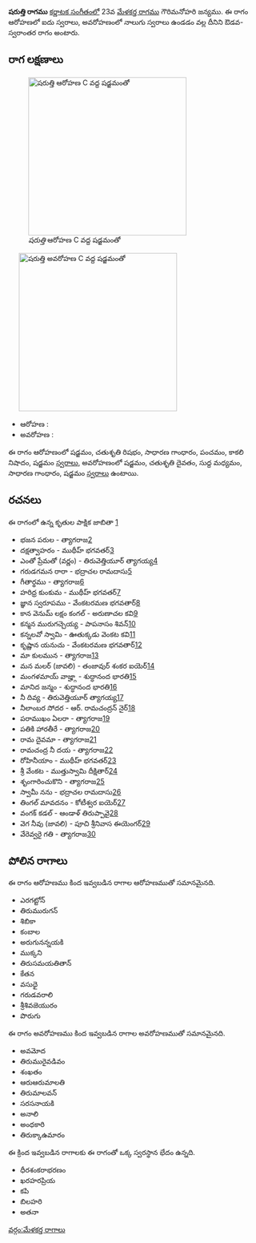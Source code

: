 {{Infobox ragam
	| name          	=  షరుత్తి
	| synonym	    	= 
	| mela          	= 
	| chakra        	= 
	| janaka        	= 
	| type          	= ఔడవ-స్వరాంతర
	| arohanam      	= {{svaraC|S|R2|G2|P|N3|S'}} 
	| avarohanam    	= {{svaraC|S'|D2|M1|G2|S}}
	| jeeva         	=
	| chhaya        	=
	| nyasa         	=
	| vishesha      	= 
	| equivalent  		= 
}}
{{కర్ణాటక సంగీత రాగాలు}}
''' షరుత్తి రాగము''' [[కర్ణాటక సంగీతం]]లో 23వ [[మేళకర్త రాగము]] గౌరిమనోహరి జన్యము.  ఈ రాగం ఆరోహణలో ఐదు స్వరాలు, అవరోహణంలో నాలుగు స్వరాలు ఉండడం వల్ల దీనిని ఔడవ-స్వరాంతర రాగం అంటారు.


==రాగ లక్షణాలు==
[[Image:sharutti_ar_kb2wiki.png|thumb|right|316px|'' షరుత్తి'' ఆరోహణ C వద్ద షడ్జమంతో]]
	[[Image:sharutti_av_kb2wiki.png|thumb|right|316px|'' షరుత్తి'' అవరోహణ C వద్ద షడ్జమంతో]]

* ఆరోహణ : {{svaraC|S|R2|G2|P|N3|S'}} 
* అవరోహణ : {{svaraC|S'|D2|M1|G2|S}}

ఈ రాగం ఆరోహణంలో షడ్జమం, చతుశృతి రిషభం, సాధారణ  గాంధారం, పంచమం, కాకలి  నిషాదం, షడ్జమం [[స్వరాలు]], అవరోహణంలో షడ్జమం, చతుశృతి దైవతం, సుద్ద మధ్యమం, సాధారణ  గాంధారం, షడ్జమం [[స్వరాలు]] ఉంటాయి.

==రచనలు==
ఈ రాగంలో ఉన్న కృతుల పాక్షిక జాబితా [https://github.com/ssrihari/ragavardhini/blob/master/ragas/kritis.psv]
* భజన పరుల - త్యాగరాజ[http://www.karnatik.com/c1396.shtml]
* దక్షత్వాహరం - ముథీహ్ భగవతర్[http://www.karnatik.com/c1991.shtml]
* ఎంతో ప్రేమతో (వర్ణం) - తిరువెత్తియూర్ త్యాగయ్య[http://www.karnatik.com/c2997.shtml]
* గరుడగమన రారా - భద్రాచల రామదాసు[http://www.karnatik.com/c2474.shtml]
* గీతార్థము - త్యాగరాజ[http://www.karnatik.com/c2341.shtml]
* హరిధ్ర కుంకుమ - ముథీహ్ భగవతర్[http://www.karnatik.com/c2047.shtml]
* జ్ఞాన స్వరూపము - వేంకటరమణ భగవతార్[http://www.karnatik.com/c3176.shtml]
* కాన వెనుమ్ లక్షం  కంగల్ - అరుణాచల కవి[http://www.karnatik.com/c2880.shtml]
* కన్మన మురుగచ్చెయ్య - పాపనాసం  శివన్[http://www.karnatik.com/c1589.shtml]
* కన్నలవో స్వామి - ఊతుక్కడు వెంకట కవి[http://www.karnatik.com/c1489.shtml]
* కృష్ణాన యనుచు - వేంకటరమణ భగవతార్[http://www.karnatik.com/c3181.shtml]
* మా  కులమున - త్యాగరాజ[http://www.karnatik.com/c2533.shtml]
* మన  మలర్ (జావలి) - తంజావుర్ శంకర ఐయెర్[http://www.karnatik.com/c2954.shtml]
* మంగళమాయ్ వాజ్హ్గా - శుద్ధానంద  భారతి[http://www.karnatik.com/c1688.shtml]
* మానిద జన్మం - శుద్ధానంద  భారతి[http://www.karnatik.com/c1685.shtml]
* నీ దివ్య - తిరువెత్తియూర్ త్యాగయ్య[http://www.karnatik.com/c3017.shtml]
* నీలాంబర సోదర - ఆర్. రామచంద్రన్ నైర్[http://www.karnatik.com/c3114.shtml]
* పరాముఖం ఏలరా - త్యాగరాజ[http://www.karnatik.com/c2717.shtml]
* పతికి హారతీరే - త్యాగరాజ[http://www.karnatik.com/c2726.shtml]
* రామ దైవమా - త్యాగరాజ[http://www.karnatik.com/c2749.shtml]
* రామచంద్ర నీ దయ - త్యాగరాజ[http://www.karnatik.com/c2780.shtml]
* రోహినీయాం - ముథీహ్ భగవతర్[http://www.karnatik.com/c2005.shtml]
* శ్రీ వేంకట - ముత్తుస్వామి దీక్షితార్[http://www.karnatik.com/c1109.shtml]
* శృంగారించుకొని - త్యాగరాజ[http://www.karnatik.com/c2862.shtml]
* స్వామీ నను - భద్రాచల రామదాసు[http://www.karnatik.com/c2507.shtml]
* తింగల్ మావదనం - కోటీశ్వర ఐయెర్[http://www.karnatik.com/c1860.shtml]
* వంగక్ కడల్ - ఆండాళ్ తిరుప్పావై[http://www.karnatik.com/c1078.shtml]
* వెగ నీవు (జావలి) - పూచి శ్రీనివాస ఈయెంగర్[http://www.karnatik.com/c3275.shtml]
* వేరెవ్వరై గతి - త్యాగరాజ[http://www.karnatik.com/c2928.shtml]




==పోలిన రాగాలు==
ఈ రాగం ఆరోహణము కింద ఇవ్వబడిన రాగాల ఆరోహణముతో సమానమైనది.
* ఎరగట్టోన్
* తిరుమురుగన్
* శిబికా
* కంబాల
* అరుగునన్నయకి
*  ముక్కని
* తిరుసమయతితాన్
* కేతన
* వసుధై
* గరుడవరాలి
* శ్రీశివజెయురం
* పొరుగు

ఈ రాగం అవరోహణము కింద ఇవ్వబడిన రాగాల అవరోహణముతో సమానమైనది.
* అవమోద
* తిరుమురైవడివం
* శంఖతం
*  ఆరుఆరుమాలతి
* తిరుమాలవన్
* సరసనాయకి
* అనాలి
* అంధకారి
* తిరుక్కాఉమారం

ఈ క్రింద ఇవ్వబడిన రాగాలకు ఈ రాగంతో ఒక్క స్వరస్థాన భేదం ఉన్నది.
* ధీరశంకరాభరణం
* ఖరహరప్రియ
* కపి
* బిలహరి
* అతనా



[[వర్గం:మేళకర్త రాగాలు]]